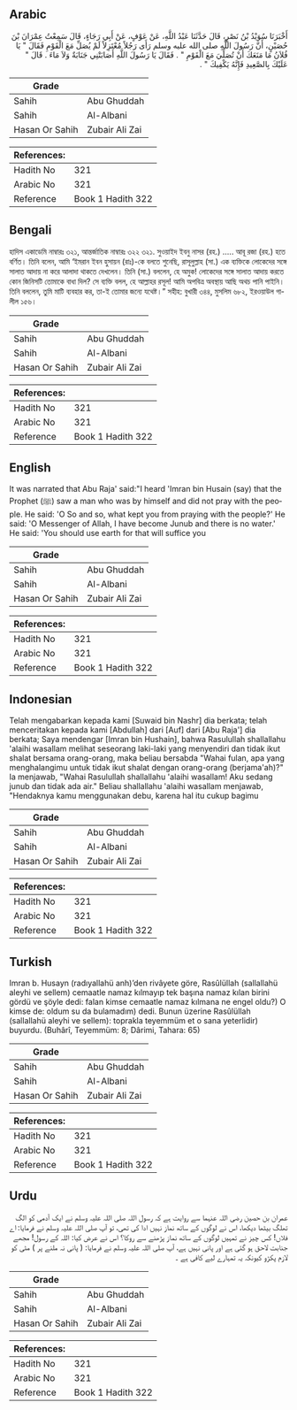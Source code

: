 ## Arabic


<div dir="rtl" lang="ar" style={{fontSize:'larger',backgroundColor:'#f8f9fa',padding:20}}>
أَخْبَرَنَا سُوَيْدُ بْنُ نَصْرٍ، قَالَ حَدَّثَنَا عَبْدُ اللَّهِ، عَنْ عَوْفٍ، عَنْ أَبِي رَجَاءٍ، قَالَ سَمِعْتُ عِمْرَانَ بْنَ حُصَيْنٍ، أَنَّ رَسُولَ اللَّهِ صلى الله عليه وسلم رَأَى رَجُلاً مُعْتَزِلاً لَمْ يُصَلِّ مَعَ الْقَوْمِ فَقَالَ ‏"‏ يَا فُلاَنُ مَا مَنَعَكَ أَنْ تُصَلِّيَ مَعَ الْقَوْمِ ‏"‏ ‏.‏ فَقَالَ يَا رَسُولَ اللَّهِ أَصَابَتْنِي جَنَابَةٌ وَلاَ مَاءَ ‏.‏ قَالَ ‏"‏ عَلَيْكَ بِالصَّعِيدِ فَإِنَّهُ يَكْفِيكَ ‏"‏ ‏.‏
</div>
<div style={{backgroundColor:'#f8f9fa',padding:20, marginBottom: 10}}><table> <thead> <tr> <th>Grade</th> <th></th> </tr> </thead> <tbody> <tr><td>Sahih</td><td>Abu Ghuddah</td></tr><tr><td>Sahih</td><td>Al-Albani</td></tr><tr><td>Hasan Or Sahih</td><td>Zubair Ali Zai</td></tr></tbody></table><table> <thead> <tr> <th>References:</th> <th></th> </tr> </thead> <tbody><tr><td>Hadith No</td><td>321</td></tr><tr><td>Arabic No</td><td>321</td></tr><tr><td>Reference</td><td>Book 1 Hadith 322</td></tr></tbody></table></div>

## Bengali


<div dir="ltr" lang="bn" style={{fontSize:'larger',backgroundColor:'#f8f9fa',padding:20}}>
হাদিস একাডেমি নাম্বারঃ ৩২১, আন্তর্জাতিক নাম্বারঃ ৩২২ ৩২১. সুওয়াইদ ইবনু নাসর (রহ.) ..... আবূ রজা (রহ.) হতে বর্ণিত। তিনি বলেন, আমি ‘ইমরান ইবন হুসায়ন (রাঃ)-কে বলতে শুনেছি, রাসূলুল্লাহ (সা.) এক ব্যক্তিকে লোকেদের সঙ্গে সালাত আদায় না করে আলাদা থাকতে দেখলেন। তিনি (সা.) বললেন, হে অমুক! লোকেদের সঙ্গে সালাত আদায় করতে কোন জিনিসটি তোমাকে বাধা দিল? সে ব্যক্তি বলল, হে আল্লাহর রসূল! আমি অপবিত্র অবস্থায় আছি অথচ পানি পাইনি। তিনি বললেন, তুমি মাটি ব্যবহার কর, তা-ই তোমার জন্যে যথেষ্ট।” সহীহ: বুখারী ৩৪৪, মুসলিম ৬৮২, ইরওয়াউল গালীল ১৫৬।
</div>
<div style={{backgroundColor:'#f8f9fa',padding:20, marginBottom: 10}}><table> <thead> <tr> <th>Grade</th> <th></th> </tr> </thead> <tbody> <tr><td>Sahih</td><td>Abu Ghuddah</td></tr><tr><td>Sahih</td><td>Al-Albani</td></tr><tr><td>Hasan Or Sahih</td><td>Zubair Ali Zai</td></tr></tbody></table><table> <thead> <tr> <th>References:</th> <th></th> </tr> </thead> <tbody><tr><td>Hadith No</td><td>321</td></tr><tr><td>Arabic No</td><td>321</td></tr><tr><td>Reference</td><td>Book 1 Hadith 322</td></tr></tbody></table></div>

## English


<div dir="ltr" lang="en" style={{fontSize:'larger',backgroundColor:'#f8f9fa',padding:20}}>
It was narrated that Abu Raja' said:"I heard 'Imran bin Husain (say) that the Prophet (ﷺ) saw a man who was by himself and did not pray with the people. He said: 'O So and so, what kept you from praying with the people?' He said: 'O Messenger of Allah, I have become Junub and there is no water.' He said: 'You should use earth for that will suffice you
</div>
<div style={{backgroundColor:'#f8f9fa',padding:20, marginBottom: 10}}><table> <thead> <tr> <th>Grade</th> <th></th> </tr> </thead> <tbody> <tr><td>Sahih</td><td>Abu Ghuddah</td></tr><tr><td>Sahih</td><td>Al-Albani</td></tr><tr><td>Hasan Or Sahih</td><td>Zubair Ali Zai</td></tr></tbody></table><table> <thead> <tr> <th>References:</th> <th></th> </tr> </thead> <tbody><tr><td>Hadith No</td><td>321</td></tr><tr><td>Arabic No</td><td>321</td></tr><tr><td>Reference</td><td>Book 1 Hadith 322</td></tr></tbody></table></div>

## Indonesian


<div dir="ltr" lang="id" style={{fontSize:'larger',backgroundColor:'#f8f9fa',padding:20}}>
Telah mengabarkan kepada kami [Suwaid bin Nashr] dia berkata; telah menceritakan kepada kami [Abdullah] dari [Auf] dari [Abu Raja'] dia berkata; Saya mendengar [Imran bin Hushain], bahwa Rasulullah shallallahu 'alaihi wasallam melihat seseorang laki-laki yang menyendiri dan tidak ikut shalat bersama orang-orang, maka beliau bersabda "Wahai fulan, apa yang menghalangimu untuk tidak ikut shalat dengan orang-orang (berjama'ah)?" Ia menjawab, "Wahai Rasulullah shallallahu 'alaihi wasallam! Aku sedang junub dan tidak ada air." Beliau shallallahu 'alaihi wasallam menjawab, "Hendaknya kamu menggunakan debu, karena hal itu cukup bagimu
</div>
<div style={{backgroundColor:'#f8f9fa',padding:20, marginBottom: 10}}><table> <thead> <tr> <th>Grade</th> <th></th> </tr> </thead> <tbody> <tr><td>Sahih</td><td>Abu Ghuddah</td></tr><tr><td>Sahih</td><td>Al-Albani</td></tr><tr><td>Hasan Or Sahih</td><td>Zubair Ali Zai</td></tr></tbody></table><table> <thead> <tr> <th>References:</th> <th></th> </tr> </thead> <tbody><tr><td>Hadith No</td><td>321</td></tr><tr><td>Arabic No</td><td>321</td></tr><tr><td>Reference</td><td>Book 1 Hadith 322</td></tr></tbody></table></div>

## Turkish


<div dir="ltr" lang="tr" style={{fontSize:'larger',backgroundColor:'#f8f9fa',padding:20}}>
Imran b. Husayn (radıyallahü anh)’den rivâyete göre, Rasûlüllah (sallallahü aleyhi ve sellem) cemaatle namaz kılmayıp tek başına namaz kılan birini gördü ve şöyle dedi: falan kimse cemaatle namaz kılmana ne engel oldu?) O kimse de: oldum su da bulamadım) dedi. Bunun üzerine Rasûlüllah (sallallahü aleyhi ve sellem): toprakla teyemmüm et o sana yeterlidir) buyurdu. (Buhârî, Teyemmüm: 8; Dârimi, Tahara: 65)
</div>
<div style={{backgroundColor:'#f8f9fa',padding:20, marginBottom: 10}}><table> <thead> <tr> <th>Grade</th> <th></th> </tr> </thead> <tbody> <tr><td>Sahih</td><td>Abu Ghuddah</td></tr><tr><td>Sahih</td><td>Al-Albani</td></tr><tr><td>Hasan Or Sahih</td><td>Zubair Ali Zai</td></tr></tbody></table><table> <thead> <tr> <th>References:</th> <th></th> </tr> </thead> <tbody><tr><td>Hadith No</td><td>321</td></tr><tr><td>Arabic No</td><td>321</td></tr><tr><td>Reference</td><td>Book 1 Hadith 322</td></tr></tbody></table></div>

## Urdu


<div dir="rtl" lang="ur" style={{fontSize:'larger',backgroundColor:'#f8f9fa',padding:20}}>
عمران بن حصین رضی اللہ عنہما سے روایت ہے کہ رسول اللہ صلی اللہ علیہ وسلم نے ایک آدمی کو الگ تھلگ بیٹھا دیکھا، اس نے لوگوں کے ساتھ نماز نہیں ادا کی تھی، تو آپ صلی اللہ علیہ وسلم نے فرمایا: اے فلاں! کس چیز نے تمہیں لوگوں کے ساتھ نماز پڑھنے سے روکا؟ اس نے عرض کیا: اللہ کے رسول! مجھے جنابت لاحق ہو گئی ہے اور پانی نہیں ہے، آپ صلی اللہ علیہ وسلم نے فرمایا: ( پانی نہ ملنے پر ) مٹی کو لازم پکڑو کیونکہ یہ تمہارے لیے کافی ہے ۔
</div>
<div style={{backgroundColor:'#f8f9fa',padding:20, marginBottom: 10}}><table> <thead> <tr> <th>Grade</th> <th></th> </tr> </thead> <tbody> <tr><td>Sahih</td><td>Abu Ghuddah</td></tr><tr><td>Sahih</td><td>Al-Albani</td></tr><tr><td>Hasan Or Sahih</td><td>Zubair Ali Zai</td></tr></tbody></table><table> <thead> <tr> <th>References:</th> <th></th> </tr> </thead> <tbody><tr><td>Hadith No</td><td>321</td></tr><tr><td>Arabic No</td><td>321</td></tr><tr><td>Reference</td><td>Book 1 Hadith 322</td></tr></tbody></table></div>